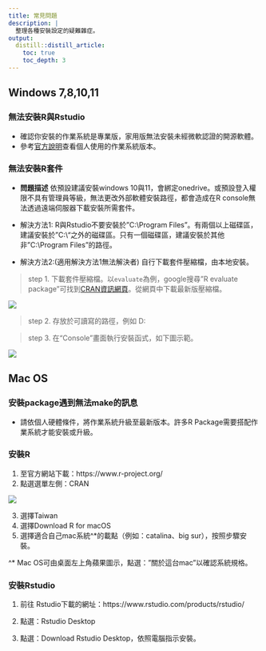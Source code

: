 ```yaml
---
title: 常見問題 
description: |
  整理各種安裝設定的疑難雜症。
output: 
  distill::distill_article:
    toc: true
    toc_depth: 3
---
```


## Windows 7,8,10,11

### 無法安裝R與Rstudio

- 確認你安裝的作業系統是專業版，家用版無法安裝未經微軟認證的開源軟體。
- 參考[官方說明](https://support.microsoft.com/zh-tw/windows/%E6%88%91%E6%AD%A3%E5%9C%A8%E5%9F%B7%E8%A1%8C%E5%93%AA%E5%80%8B%E7%89%88%E6%9C%AC%E7%9A%84-windows-%E4%BD%9C%E6%A5%AD%E7%B3%BB%E7%B5%B1-628bec99-476a-2c13-5296-9dd081cdd808#WindowsVersion=Windows_11)查看個人使用的作業系統版本。

### 無法安裝R套件

- **問題描述** 依預設建議安裝windows 10與11，會綁定onedrive。或預設登入權限不具有管理員等級，無法更改外部軟體安裝路徑，都會造成在R console無法透過遠端伺服器下載安裝所需套件。

- 解決方法1: R與Rstudio不要安裝於"C:\\Program Files"。有兩個以上磁碟區，建議安裝於"C:\\"之外的磁碟區。只有一個磁碟區，建議安裝於其他非"C:\\Program Files"的路徑。

- 解決方法2:(適用解決方法1無法解決者) 自行下載套件壓縮檔，由本地安裝。

> step 1. 下載套件壓縮檔。以`evaluate`為例，google搜尋"R evaluate package"可找到[CRAN資訊網頁](https://cran.r-project.org/web/packages/evaluate/index.html)。從網頁中下載最新版壓縮檔。

![](images/R-cran-webpage.png)

> step 2. 存放於可讀寫的路徑，例如 D:\


> step 3. 在“Console"畫面執行安裝函式，如下圖示範。

![](images/R-local-install-pkgs.png)


## Mac OS

### 安裝package遇到無法make的訊息

- 請依個人硬體條件，將作業系統升級至最新版本。許多R Package需要搭配作業系統才能安裝或升級。

### 安裝R

1. 至官方網站下載：https://www.r-project.org/
2. 點選選單左側：CRAN

![](images/R-cran-top.png)

3. 選擇Taiwan 
4. 選擇Download R for macOS
5. 選擇適合自己mac系統^*的載點（例如：catalina、big sur），按照步驟安裝。

^* Mac OS可由桌面左上角蘋果圖示，點選：”關於這台mac”以確認系統規格。


### 安裝Rstudio

1. 前往 Rstudio下載的網址：https://www.rstudio.com/products/rstudio/

2. 點選：Rstudio Desktop

3. 點選：Download Rstudio Desktop，依照電腦指示安裝。


